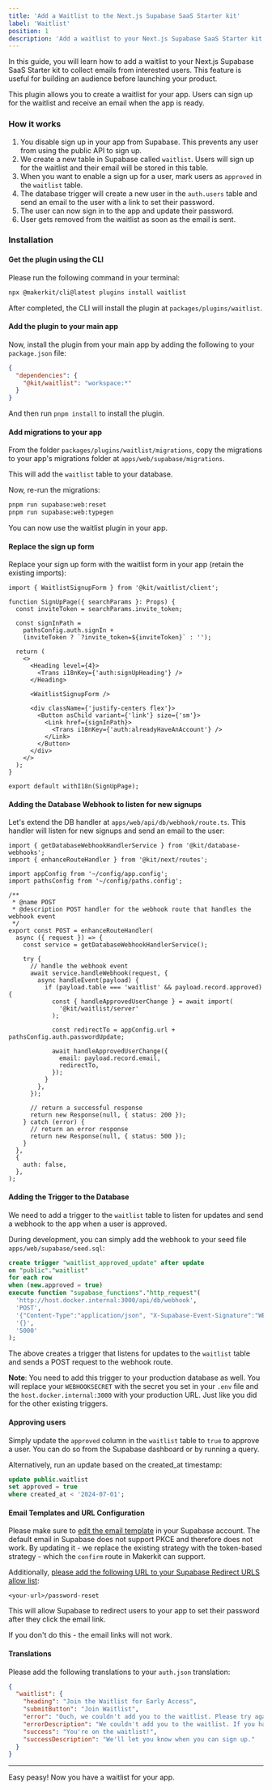 ```yaml
---
title: 'Add a Waitlist to the Next.js Supabase SaaS Starter kit'
label: 'Waitlist'
position: 1
description: 'Add a waitlist to your Next.js Supabase SaaS Starter kit to collect emails from interested users.'
---
```


In this guide, you will learn how to add a waitlist to your Next.js Supabase SaaS Starter kit to collect emails from interested users. This feature is useful for building an audience before launching your product.

This plugin allows you to create a waitlist for your app. Users can sign up for the waitlist and receive an email when the app is ready.

### How it works

1. You disable sign up in your app from Supabase. This prevents any user from using the public API to sign up.
2. We create a new table in Supabase called `waitlist`. Users will sign up for the waitlist and their email will be stored in this table.
3. When you want to enable a sign up for a user, mark users as `approved` in the `waitlist` table.
4. The database trigger will create a new user in the `auth.users` table and send an email to the user with a link to set their password.
5. The user can now sign in to the app and update their password.
6. User gets removed from the waitlist as soon as the email is sent.

### Installation

#### Get the plugin using the CLI

Please run the following command in your terminal:

```bash
npx @makerkit/cli@latest plugins install waitlist
```

After completed, the CLI will install the plugin at `packages/plugins/waitlist`.

#### Add the plugin to your main app

Now, install the plugin from your main app by adding the following to your `package.json` file:

```json title="apps/web/package.json"
{
  "dependencies": {
    "@kit/waitlist": "workspace:*"
  }
}
```

And then run `pnpm install` to install the plugin.

#### Add migrations to your app

From the folder `packages/plugins/waitlist/migrations`, copy the migrations to your app's migrations folder at `apps/web/supabase/migrations`.

This will add the `waitlist` table to your database.

Now, re-run the migrations:

```bash
pnpm run supabase:web:reset
pnpm run supabase:web:typegen
```

You can now use the waitlist plugin in your app.

#### Replace the sign up form

Replace your sign up form with the waitlist form in your app (retain the existing imports):

```tsx
import { WaitlistSignupForm } from '@kit/waitlist/client';

function SignUpPage({ searchParams }: Props) {
  const inviteToken = searchParams.invite_token;

  const signInPath =
    pathsConfig.auth.signIn +
    (inviteToken ? `?invite_token=${inviteToken}` : '');

  return (
    <>
      <Heading level={4}>
        <Trans i18nKey={'auth:signUpHeading'} />
      </Heading>

      <WaitlistSignupForm />

      <div className={'justify-centers flex'}>
        <Button asChild variant={'link'} size={'sm'}>
          <Link href={signInPath}>
            <Trans i18nKey={'auth:alreadyHaveAnAccount'} />
          </Link>
        </Button>
      </div>
    </>
  );
}

export default withI18n(SignUpPage);
```

#### Adding the Database Webhook to listen for new signups

Let's extend the DB handler at `apps/web/api/db/webhook/route.ts`. This handler will listen for new signups and send an email to the user:

```tsx
import { getDatabaseWebhookHandlerService } from '@kit/database-webhooks';
import { enhanceRouteHandler } from '@kit/next/routes';

import appConfig from '~/config/app.config';
import pathsConfig from '~/config/paths.config';

/**
 * @name POST
 * @description POST handler for the webhook route that handles the webhook event
 */
export const POST = enhanceRouteHandler(
  async ({ request }) => {
    const service = getDatabaseWebhookHandlerService();

    try {
      // handle the webhook event
      await service.handleWebhook(request, {
        async handleEvent(payload) {
          if (payload.table === 'waitlist' && payload.record.approved) {
            const { handleApprovedUserChange } = await import(
              '@kit/waitlist/server'
            );

            const redirectTo = appConfig.url + pathsConfig.auth.passwordUpdate;

            await handleApprovedUserChange({
              email: payload.record.email,
              redirectTo,
            });
          }
        },
      });

      // return a successful response
      return new Response(null, { status: 200 });
    } catch (error) {
      // return an error response
      return new Response(null, { status: 500 });
    }
  },
  {
    auth: false,
  },
);
```

#### Adding the Trigger to the Database

We need to add a trigger to the `waitlist` table to listen for updates and send a webhook to the app when a user is approved.

During development, you can simply add the webhook to your seed file `apps/web/supabase/seed.sql`:

```sql
create trigger "waitlist_approved_update" after update
on "public"."waitlist"
for each row
when (new.approved = true)
execute function "supabase_functions"."http_request"(
  'http://host.docker.internal:3000/api/db/webhook',
  'POST',
  '{"Content-Type":"application/json", "X-Supabase-Event-Signature":"WEBHOOKSECRET"}',
  '{}',
  '5000'
);
```

The above creates a trigger that listens for updates to the `waitlist` table and sends a POST request to the webhook route.

**Note**: You need to add this trigger to your production database as well. You will replace your `WEBHOOKSECRET` with the secret you set in your `.env` file and the `host.docker.internal:3000` with your production URL.
Just like you did for the other existing triggers.

#### Approving users

Simply update the `approved` column in the `waitlist` table to `true` to approve a user. You can do so from the Supabase dashboard or by running a query.

Alternatively, run an update based on the created_at timestamp:

```sql
update public.waitlist
set approved = true
where created_at < '2024-07-01';
```

#### Email Templates and URL Configuration

Please make sure to [edit the email template](https://makerkit.dev/docs/next-supabase-turbo/authentication-emails) in your Supabase account.
The default email in Supabase does not support PKCE and therefore does not work. By updating it - we replace the existing strategy with the token-based strategy - which the `confirm` route in Makerkit can support.

Additionally, [please add the following URL to your Supabase Redirect URLS allow list](https://supabase.com/docs/guides/auth/redirect-urls):

```
<your-url>/password-reset
```

This will allow Supabase to redirect users to your app to set their password after they click the email link.

If you don't do this - the email links will not work.

#### Translations

Please add the following translations to your `auth.json` translation:

```json
{
  "waitlist": {
    "heading": "Join the Waitlist for Early Access",
    "submitButton": "Join Waitlist",
    "error": "Ouch, we couldn't add you to the waitlist. Please try again.",
    "errorDescription": "We couldn't add you to the waitlist. If you have already signed up, you are already on the waitlist.",
    "success": "You're on the waitlist!",
    "successDescription": "We'll let you know when you can sign up."
  }
}
```

---

Easy peasy! Now you have a waitlist for your app.